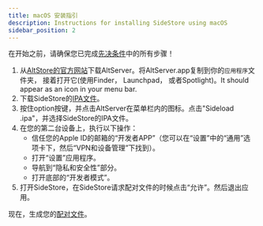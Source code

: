 ```yaml
---
title: macOS 安装指引
description: Instructions for installing SideStore using macOS
sidebar_position: 2
---
```


在开始之前，请确保您已完成[先决条件](prerequisites)中的所有步骤！

1. 从[AltStore的官方网站](https://cdn.altstore.io/file/altstore/altserver.zip)下载AltServer。将AltServer.app复制到你的`应用程序`文件夹， 接着打开它(使用Finder， Launchpad， 或者Spotlight)。It should appear as an icon in your menu bar.
2. 下载SideStore的[IPA文件](https://github.com/sidestore/sidestore/releases/latest/download/sidestore.ipa)。
3. 按住option按键，并点击AltServer在菜单栏内的图标。点击"Sideload .ipa"，并选择SideStore的IPA文件。
4. 在您的第二台设备上，执行以下操作：
    * 信任您的Apple ID的邮箱的“开发者APP”（您可以在“设置”中的“通用”选项卡下，然后“VPN和设备管理”下找到）。
    * 打开“设置”应用程序。
    * 导航到“隐私和安全性”部分。 
    * 打开底部的“开发者模式”。
5. 打开SideStore，在SideStore请求配对文件的时候点击“允许”。然后退出应用。

现在，生成您的[配对文件](pairing-file)。

